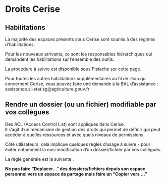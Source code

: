 # Droits Cerise {.backgroundTitre}

## Habilitations

La majorité des espaces présents sous Cerise sont soumis à des régimes d'habilitations.  

Pour les nouveaux arrivants, ce sont les responsables hiérarchiques qui demandent les habilitations sur l'ensemble des outils.  

La procédure à suivre est disponible sous Pistache [sur cette page](https://pistache.agriculture.rie.gouv.fr/procedure-a-appliquer-lors-de-tout-mouvement-d-agents-au-sein-du-ssm-a7768.html).  

Pour toutes les autres habilitations supplémentaires au fil de l'eau qui concernent Cerise, vous pouvez faire une demande à la BAL d'assistance : assistance.si-stat.sg@agriculture.gouv.fr


## Rendre un dossier (ou un fichier) modifiable par vos collègues

Des ACL (Access Control List) sont appliqués dans Cerise.  
Il s'agit d'un mécanisme de gestion des droits qui permet de définir qui peut accéder à quelles ressources et avec quels niveaux de permissions.  

Côté utilisateurs, cela implique quelques règles d'usage à suivre - pour éviter notamment la non-modification d'un dossier/fichier par vos collègues.  

La règle générale est la suivante :  

**Ne pas faire "Deplacer..." des dossiers/fichiers depuis son espace personnel vers un espace de partage mais faire un "Copier vers ..."**